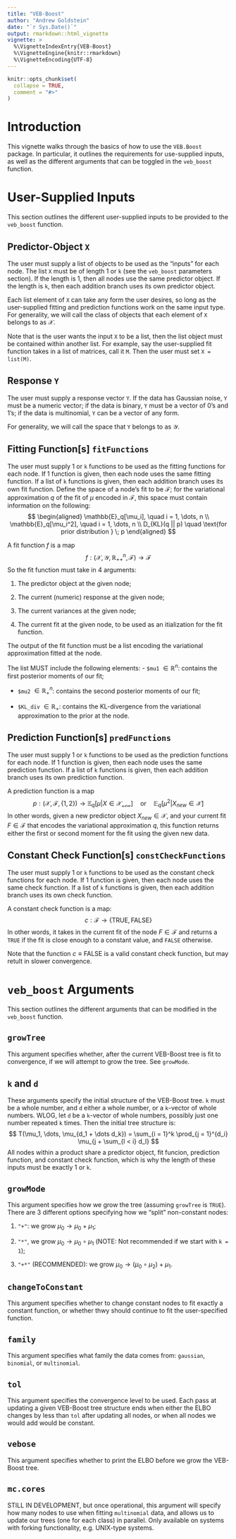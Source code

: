 ```yaml
---
title: "VEB-Boost"
author: "Andrew Goldstein"
date: "`r Sys.Date()`"
output: rmarkdown::html_vignette
vignette: >
  %\VignetteIndexEntry{VEB-Boost}
  %\VignetteEngine{knitr::rmarkdown}
  %\VignetteEncoding{UTF-8}
---
```


```r
knitr::opts_chunk$set(
  collapse = TRUE,
  comment = "#>"
)
```

# Introduction
This vignette walks through the basics of how to use the `VEB.Boost` package. In particular, it outlines the requirements for use-supplied inputs, as well as the different arguments that can be toggled in the `veb_boost` function.


# User-Supplied Inputs
This section outlines the different user-supplied inputs to be provided to the `veb_boost` function.

## Predictor-Object `X`
The user must supply a list of objects to be used as the "inputs" for each node. The list `X` must be of length 1 or `k` (see the `veb_boost` parameters section). If the length is 1, then all nodes use the same predictor object. If the length is `k`, then each addition branch uses its own predictor object.

Each list element of `X` can take any form the user desires, so long as the user-supplied fitting and prediction functions work on the same input type. For generality, we will call the class of objects that each element of `X` belongs to as $\mathcal{X}$.

Note that is the user wants the input `X` to be a list, then the list object must be contained within another list. For example, say the user-supplied fit function takes in a list of matrices, call it `M`. Then the user must set `X = list(M)`.

## Response `Y`
The user must supply a response vector `Y`. If the data has Gaussian noise, `Y` must be a numeric vector; if the data is binary, `Y` must be a vector of 0's and 1's; if the data is multinomial, `Y` can be a vector of any form.

For generality, we will call the space that `Y` belongs to as $\mathcal{Y}$.

## Fitting Function[s] `fitFunctions`
The user must supply 1 or `k` functions to be used as the fitting functions for each node. If 1 function is given, then each node uses the same fitting function. If a list of `k` functions is given, then each addition branch uses its own fit function. Define the space of a node's fit to be $\mathcal{F}$; for the variational approximation $q$ of the fit of $\mu$ encoded in $\mathcal{F}$, this space must contain information on the following:
$$
\begin{aligned}
\mathbb{E}_q[\mu_i], \quad i = 1, \dots, n \\
\mathbb{E}_q[\mu_i^2], \quad i = 1, \dots, n \\
D_{KL}(q || p) \quad \text{for prior distribution } \; p
\end{aligned}
$$

A fit function $f$ is a map
$$
f: (\mathcal{X}, \mathcal{Y}, \mathbb{R}_{++}^n, \mathcal{F}) \to \mathcal{F}
$$
So the fit function must take in 4 arguments:

1. The predictor object at the given node;

2. The current (numeric) response at the given node;

3. The current variances at the given node;

4. The current fit at the given node, to be used as an itialization for the fit function.

The output of the fit function must be a list encoding the variational approximation fitted at the node.

The list MUST include the following elements:
- `$mu1` $\in \mathbb{R}^n$: contains the first posterior moments of our fit;

- `$mu2` $\in \mathbb{R}_+^n$: contains the second posterior moments of our fit;

- `$KL_div` $\in \mathbb{R}_+$: contains the KL-divergence from the variational approximation to the prior at the node.


## Prediction Function[s] `predFunctions`
The user must supply 1 or `k` functions to be used as the prediction functions for each node. If 1 function is given, then each node uses the same prediction function. If a list of `k` functions is given, then each addition branch uses its own prediction function.

A prediction function is a map
$$
p: (\mathcal{X}, \mathcal{F}, \{1, 2\}) \to \mathbb{E}_q[\mu|X \in \mathcal{X_{new}}] \quad \text{or} \quad \mathbb{E}_q[\mu^2|X_{new} \in \mathcal{X}]
$$
In other words, given a new predictor object $X_{new} \in \mathcal{X}$, and your current fit $F \in \mathcal{F}$ that encodes the variational approximation $q$, this function returns either the first or second moment for the fit using the given new data.

## Constant Check Function[s] `constCheckFunctions`
The user must supply 1 or `k` functions to be used as the constant check functions for each node. If 1 function is given, then each node uses the same check function. If a list of `k` functions is given, then each addition branch uses its own check function.

A constant check function is a map:
$$
c: \mathcal{F} \to \{\text{TRUE}, \text{FALSE}\}
$$
In other words, it takes in the current fit of the node $F \in \mathcal{F}$ and returns a `TRUE` if the fit is close enough to a constant value, and `FALSE` otherwise.

Note that the function $c \equiv \text{FALSE}$ is a valid constant check function, but may retult in slower convergence.

# `veb_boost` Arguments
This section outlines the different arguments that can be modified in the `veb_boost` function.


## `growTree`
This argument specifies whether, after the current VEB-Boost tree is fit to convergence, if we will attempt to grow the tree. See `growMode`.

## `k` and `d`
These arguments specify the initial structure of the VEB-Boost tree. `k` must be a whole number, and `d` either a whole number, or a `k`-vector of whole numbers. WLOG, let `d` be a `k`-vector of whole numbers, possibly just one number repeated `k` times. Then the initial tree structure is:
$$
T(\mu_1, \dots, \mu_{d_1 + \dots d_k}) = \sum_{i = 1}^k \prod_{j = 1}^{d_i} \mu_{j + \sum_{l < i} d_l}
$$
All nodes within a product share a predictor object, fit funcion, prediction function, and constant check function, which is why the length of these inputs must be exactly 1 or `k`.

## `growMode`
This argument specifies how we grow the tree (assuming `growTree` is `TRUE`). There are 3 different options specifying how we "split" non-constant nodes:

1. `"+"`: we grow $\mu_0 \to \mu_0 + \mu_1$;

2. `"*"`, we grow $\mu_0 \to \mu_0 \circ \mu_1$ (NOTE: Not recommended if we start with `k = 1`);

3. `"+*"` (RECOMMENDED): we grow $\mu_0 \to (\mu_0 \circ \mu_2) + \mu_1$.


## `changeToConstant`
This argument specifies whether to change constant nodes to fit exactly a constant function, or whether thwy should continue to fit the user-specified function.

## `family`
This argument specifies what family the data comes from: `gaussian`, `binomial`, or `multinomial`.

## `tol`
This argument specifies the convergence level to be used. Each pass at updating a given VEB-Boost tree structure ends when either the ELBO changes by less than `tol` after updating all nodes, or when all nodes we would add would be constant.

## `vebose`
This argument specifies whether to print the ELBO before we grow the VEB-Boost tree.

## `mc.cores`
STILL IN DEVELOPMENT, but once operational, this argument will specify how many nodes to use when fitting `multinomial` data, and allows us to update our trees (one for each class) in parallel. Only available on systems with forking functionality, e.g. UNIX-type systems.
